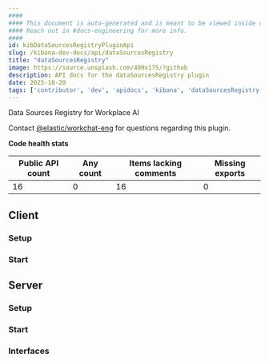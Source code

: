 ```yaml
---
####
#### This document is auto-generated and is meant to be viewed inside our experimental, new docs system.
#### Reach out in #docs-engineering for more info.
####
id: kibDataSourcesRegistryPluginApi
slug: /kibana-dev-docs/api/dataSourcesRegistry
title: "dataSourcesRegistry"
image: https://source.unsplash.com/400x175/?github
description: API docs for the dataSourcesRegistry plugin
date: 2025-10-20
tags: ['contributor', 'dev', 'apidocs', 'kibana', 'dataSourcesRegistry']
---
```


Data Sources Registry for Workplace AI

Contact [@elastic/workchat-eng](https://github.com/orgs/elastic/teams/workchat-eng) for questions regarding this plugin.

**Code health stats**

| Public API count  | Any count | Items lacking comments | Missing exports |
|-------------------|-----------|------------------------|-----------------|
| 16 | 0 | 16 | 0 |

## Client

### Setup
<DocDefinitionList data={[dataSourcesRegistryObj.client.setup]}/>

### Start
<DocDefinitionList data={[dataSourcesRegistryObj.client.start]}/>

## Server

### Setup
<DocDefinitionList data={[dataSourcesRegistryObj.server.setup]}/>

### Start
<DocDefinitionList data={[dataSourcesRegistryObj.server.start]}/>

### Interfaces
<DocDefinitionList data={dataSourcesRegistryObj.server.interfaces}/>

